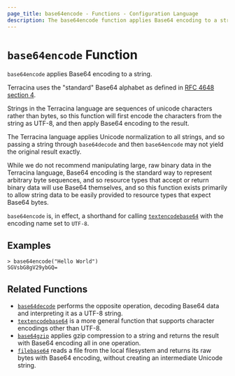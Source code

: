 ```yaml
---
page_title: base64encode - Functions - Configuration Language
description: The base64encode function applies Base64 encoding to a string.
---
```


# `base64encode` Function

`base64encode` applies Base64 encoding to a string.

Terracina uses the "standard" Base64 alphabet as defined in
[RFC 4648 section 4](https://tools.ietf.org/html/rfc4648#section-4).

Strings in the Terracina language are sequences of unicode characters rather
than bytes, so this function will first encode the characters from the string
as UTF-8, and then apply Base64 encoding to the result.

The Terracina language applies Unicode normalization to all strings, and so
passing a string through `base64decode` and then `base64encode` may not yield
the original result exactly.

While we do not recommend manipulating large, raw binary data in the Terracina
language, Base64 encoding is the standard way to represent arbitrary byte
sequences, and so resource types that accept or return binary data will use
Base64 themselves, and so this function exists primarily to allow string
data to be easily provided to resource types that expect Base64 bytes.

`base64encode` is, in effect, a shorthand for calling
[`textencodebase64`](/terracina/language/functions/textencodebase64) with the encoding name set to
`UTF-8`.

## Examples

```
> base64encode("Hello World")
SGVsbG8gV29ybGQ=
```

## Related Functions

* [`base64decode`](/terracina/language/functions/base64decode) performs the opposite operation,
  decoding Base64 data and interpreting it as a UTF-8 string.
* [`textencodebase64`](/terracina/language/functions/textencodebase64) is a more general function that
  supports character encodings other than UTF-8.
* [`base64gzip`](/terracina/language/functions/base64gzip) applies gzip compression to a string
  and returns the result with Base64 encoding all in one operation.
* [`filebase64`](/terracina/language/functions/filebase64) reads a file from the local filesystem
  and returns its raw bytes with Base64 encoding, without creating an
  intermediate Unicode string.
